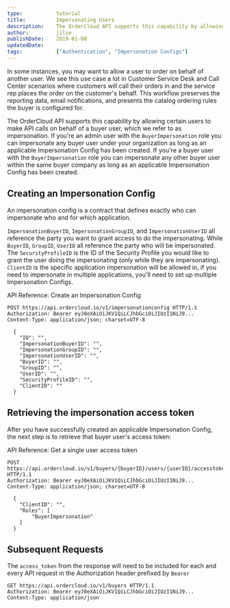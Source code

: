 ```yaml
---
type:           tutorial
title:          Impersonating Users
description:    The OrderCloud API supports this capability by allowing certain users to make API calls on behalf of a buyer user, which we refer to as impersonation.
author:         jilse
publishDate:    2019-01-08
updatedDate:
tags:           ["Authentication", "Impersonation Configs"]
---
```


In some instances, you may want to allow a user to order on behalf of another user. We see this use case a lot in Customer Service Desk and Call Center scenarios where customers will call their orders in and the service rep places the order on the customer's behalf. This workflow preserves the reporting data, email notifications, and presents the catalog ordering rules the buyer is configured for.

The OrderCloud API supports this capability by allowing certain users to make API calls on behalf of a buyer user, which we refer to as impersonation. If you're an admin user with the `BuyerImpersonation` role you can impersonate any buyer user under your organization as long as an applicable Impersonation Config has been created. If you're a buyer user with the `BuyerImpersonation` role you can impersonate any other buyer user within the same buyer company as long as an applicable Impersonation Config has been created.

## Creating an Impersonation Config

An impersonation config is a contract that defines exactly who can impersonate who and for which application.

`ImpersonationBuyerID`, `ImpersonationGroupID`, and `ImpersonationUserID` all reference the party you want to grant access to do the impersonating. While `BuyerID`, `GroupID`, `UserID` all reference the party who will be impersonated. The `SecurityProfileID` is the ID of the Security Profile you would like to grant the user doing the impersonating (only while they are impersonating). `ClientID` is the specific application impersonation will be allowed in, if you need to impersonate in multiple applications, you'll need to set up multiple Impersonation Configs.

API Reference: <Link to="/api-reference/authentication-and-authorization/impersonation-configs/create">Create an Impersonation Config</Link>

```http
POST https://api.ordercloud.io/v1/impersonationconfig HTTP/1.1
Authorization: Bearer eyJ0eXAiOiJKV1QiLCJhbGciOiJIUzI1NiJ9...
Content-Type: application/json; charset=UTF-8

  {
    "ID": "",
    "ImpersonationBuyerID": "",
    "ImpersonationGroupID": "",
    "ImpersonationUserID": "",
    "BuyerID": "",
    "GroupID": "",
    "UserID": "",
    "SecurityProfileID": "",
    "ClientID": ""
  }
```

## Retrieving the impersonation access token

After you have successfully created an applicable Impersonation Config, the next step is to retrieve that buyer user's access token:

API Reference: <Link to="/api-reference/buyers/users/get-access-token">Get a single user access token</Link>

```http
POST https://api.ordercloud.io/v1/buyers/{buyerID}/users/{userID}/accesstoken HTTP/1.1
Authorization: Bearer eyJ0eXAiOiJKV1QiLCJhbGciOiJIUzI1NiJ9...
Content-Type: application/json; charset=UTF-8

  {
    "ClientID": "",
    "Roles": [
        "BuyerImpersonation"
    ]
  }
```

## Subsequent Requests

The `access_token` from the response will need to be included for each and every API request in the Authorization header prefixed by `Bearer `

```http
GET https://api.ordercloud.io/v1/buyers HTTP/1.1
Authorization: Bearer eyJ0eXAiOiJKV1QiLCJhbGciOiJIUzI1NiJ9...
Content-Type: application/json
```